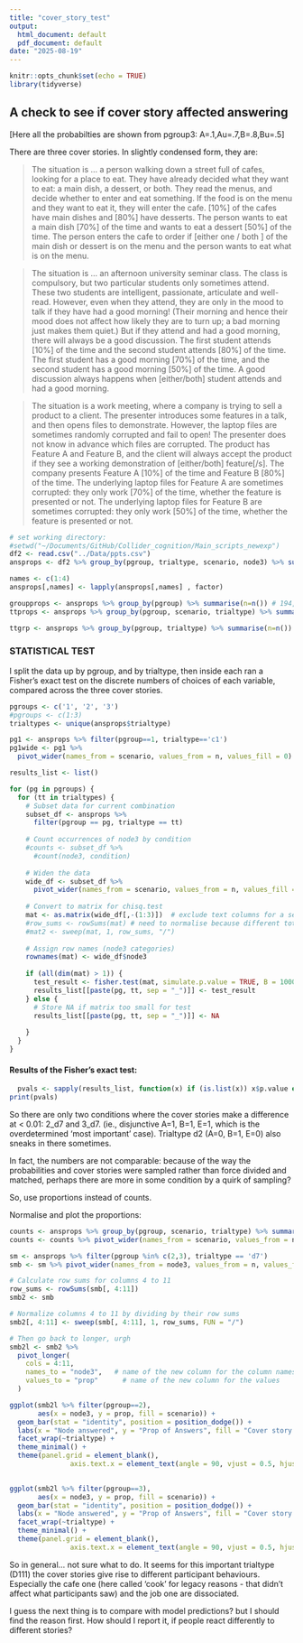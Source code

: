 ```yaml
---
title: "cover_story_test"
output:
  html_document: default
  pdf_document: default
date: "2025-08-19"
---
```


```r
knitr::opts_chunk$set(echo = TRUE)
library(tidyverse)
```

## A check to see if cover story affected answering

[Here all the probabilties are shown from pgroup3: A=.1,Au=.7,B=.8,Bu=.5]

There are three cover stories. In slightly condensed form, they are:

> The situation is ... a person walking down a street full of cafes, looking for a place to eat. They have already decided what they want to eat: a main dish, a dessert, or both. They read the menus, and decide whether to enter and eat something. If the food is on the menu and they want to eat it, they will enter the cafe. [10%] of the cafes have main dishes and [80%] have desserts. The person wants to eat a main dish [70%] of the time and wants to eat a dessert [50%] of the time. The person enters the cafe to order if [either one / both ] of the main dish or dessert is on the menu and the person wants to eat what is on the menu.

> The situation is ... an afternoon university seminar class. The class is compulsory, but two particular students only sometimes attend. These two students are intelligent, passionate, articulate and well-read. However, even when they attend, they are only in the mood to talk if they have had a good morning! (Their morning and hence their mood does not affect how likely they are to turn up; a bad morning just makes them quiet.) But if they attend and had a good morning, there will always be a good discussion. The first student attends [10%] of the time and the second student attends [80%] of the time. The first student has a good morning [70%] of the time, and the second student has a good morning [50%] of the time. A good discussion always happens when [either/both] student attends and had a good morning.

> The situation is a work meeting, where a company is trying to sell a product to a client. The presenter introduces some features in a talk, and then opens files to demonstrate. However, the laptop files are sometimes randomly corrupted and fail to open! The presenter does not know in advance which files are corrupted. The product has Feature A and Feature B, and the client will always
accept the product if they see a working demonstration of [either/both] feature[/s]. The company presents Feature A [10%] of the time and Feature B [80%] of the time. The underlying laptop files for Feature A are sometimes corrupted: they only work [70%] of the time, whether the feature is presented or not.
The underlying laptop files for Feature B are sometimes corrupted: they only work [50%] of the time, whether the feature is presented or not.

```r
# set working directory: 
#setwd("~/Documents/GitHub/Collider_cognition/Main_scripts_newexp")
df2 <- read.csv("../Data/ppts.csv")
ansprops <- df2 %>% group_by(pgroup, trialtype, scenario, node3) %>% summarise(n=n())

names <- c(1:4)
ansprops[,names] <- lapply(ansprops[,names] , factor)

groupprops <- ansprops %>% group_by(pgroup) %>% summarise(n=n()) # 194, 212, 210. Next try within trialtype?
ttprops <- ansprops %>% group_by(pgroup, scenario, trialtype) %>% summarise(n=n()) # Each cell has 3-8, m+sd 5.7 + 1.14

ttgrp <- ansprops %>% group_by(pgroup, trialtype) %>% summarise(n=n()) # 13-21, m+sd 17.1 +2.0
```


### STATISTICAL TEST

I split the data up by pgroup, and by trialtype, then inside each ran a Fisher's exact test on the discrete numbers of choices of each variable, compared across the three cover stories. 


```r
pgroups <- c('1', '2', '3')
#pgroups <- c(1:3)
trialtypes <- unique(ansprops$trialtype)
```

```r
pg1 <- ansprops %>% filter(pgroup==1, trialtype=='c1')
pg1wide <- pg1 %>% 
  pivot_wider(names_from = scenario, values_from = n, values_fill = 0)
```

```r
results_list <- list()

for (pg in pgroups) {
  for (tt in trialtypes) {
    # Subset data for current combination 
    subset_df <- ansprops %>%
      filter(pgroup == pg, trialtype == tt)
    
    # Count occurrences of node3 by condition
    #counts <- subset_df %>%
      #count(node3, condition)
    
    # Widen the data
    wide_df <- subset_df %>%
      pivot_wider(names_from = scenario, values_from = n, values_fill = 0)
    
    # Convert to matrix for chisq.test
    mat <- as.matrix(wide_df[,-(1:3)])  # exclude text columns for a sec
    #row_sums <- rowSums(mat) # need to normalise because different totals may skew it
    #mat2 <- sweep(mat, 1, row_sums, "/")
    
    # Assign row names (node3 categories)
    rownames(mat) <- wide_df$node3
    
    if (all(dim(mat) > 1)) {
      test_result <- fisher.test(mat, simulate.p.value = TRUE, B = 10000)
      results_list[[paste(pg, tt, sep = "_")]] <- test_result
    } else {
      # Store NA if matrix too small for test
      results_list[[paste(pg, tt, sep = "_")]] <- NA
      
    }
  }
}
```
  
#### Results of the Fisher's exact test:  
  
```r
  pvals <- sapply(results_list, function(x) if (is.list(x)) x$p.value else NA)
print(pvals)
```

So there are only two conditions where the cover stories make a difference at < 0.01: 2_d7 and 3_d7. (ie., disjunctive A=1, B=1, E=1, which is the overdetermined 'most important' case). Trialtype d2 (A=0, B=1, E=0) also sneaks in there sometimes. 

In fact, the numbers are not comparable: because of the way the probabilities and cover stories were sampled rather than force divided and matched, perhaps there are more in some condition by a quirk of sampling? 

So, use proportions instead of counts.

Normalise and plot the proportions:


```r
counts <- ansprops %>% group_by(pgroup, scenario, trialtype) %>% summarise(n=sum(n))
counts <- counts %>% pivot_wider(names_from = scenario, values_from = n, values_fill = 0)
```


```r
sm <- ansprops %>% filter(pgroup %in% c(2,3), trialtype == 'd7')
smb <- sm %>% pivot_wider(names_from = node3, values_from = n, values_fill = 0)

# Calculate row sums for columns 4 to 11
row_sums <- rowSums(smb[, 4:11])
smb2 <- smb

# Normalize columns 4 to 11 by dividing by their row sums
smb2[, 4:11] <- sweep(smb[, 4:11], 1, row_sums, FUN = "/")

# Then go back to longer, urgh
smb2l <- smb2 %>%
  pivot_longer(
    cols = 4:11,
    names_to = "node3",   # name of the new column for the column names
    values_to = "prop"      # name of the new column for the values
  )

ggplot(smb2l %>% filter(pgroup==2), 
       aes(x = node3, y = prop, fill = scenario)) +
  geom_bar(stat = "identity", position = position_dodge()) +
  labs(x = "Node answered", y = "Prop of Answers", fill = "Cover story scenario", title = "Disjunctive: A=1,B=1,E=1 for A=.5,Au=.1,B=.5,Bu=.8") +
  facet_wrap(~trialtype) +
  theme_minimal() +
  theme(panel.grid = element_blank(),
               axis.text.x = element_text(angle = 90, vjust = 0.5, hjust=1)) 
        

ggplot(smb2l %>% filter(pgroup==3), 
       aes(x = node3, y = prop, fill = scenario)) +
  geom_bar(stat = "identity", position = position_dodge()) +
  labs(x = "Node answered", y = "Prop of Answers", fill = "Cover story scenario", title = "Disjunctive: A=1,B=1,E=1 for A=.1,Au=.7,B=.8,Bu=.5") +
  facet_wrap(~trialtype) +
  theme_minimal() +
  theme(panel.grid = element_blank(),
               axis.text.x = element_text(angle = 90, vjust = 0.5, hjust=1))

```

So in general... not sure what to do. It seems for this important trialtype (D111) the cover stories give rise to different participant behaviours. Especially the cafe one (here called 'cook' for legacy reasons - that didn't affect what participants saw) and the job one are dissociated.

I guess the next thing is to compare with model predictions? but I should find the reason first. How should I report it, if people react differently to different stories?